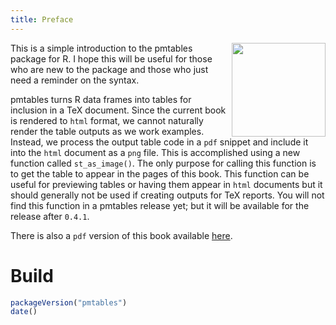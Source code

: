 ```yaml
---
title: Preface
---
```


<img src=pmt-hex.png align=right width=150px></img>This is a simple 
introduction to the pmtables package for R. I hope this will be useful for 
those who are new to the package and those who just need a  reminder on the 
syntax. 


pmtables turns R data frames into tables for inclusion in a TeX document. Since
the current book is rendered to `html` format, we cannot naturally render the 
table outputs as we work examples. Instead, we process the output table code
in a `pdf` snippet and include it into the `html` document as a `png` file. 
This is accomplished using a new function called `st_as_image()`. The only 
purpose for calling this function is to get the table to appear in the pages
of this book. This function can be useful for previewing tables or having them
appear in `html` documents but it should generally not be used if creating
outputs for TeX reports. You will not find this function in a pmtables release 
yet; but it will be available for the release after `0.4.1`. 

There is also a `pdf` version of this book available 
[here](https://github.com/metrumresearchgroup/pmt-book/blob/master/pmt-intro.pdf). 

# Build {.unnumbered}

```r
packageVersion("pmtables")
date()
```
